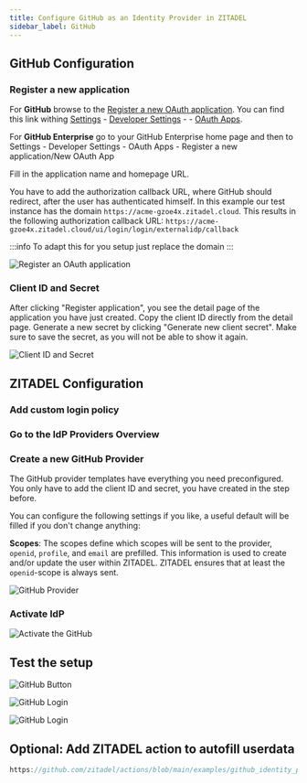 ```yaml
---
title: Configure GitHub as an Identity Provider in ZITADEL
sidebar_label: GitHub
---
```



<Intro provider="GitHub"/>

## GitHub Configuration

### Register a new application

For **GitHub** browse to the [Register a new OAuth application](https://github.com/settings/applications/new). You can find this link withing [Settings](https://github.com/settings/profile) - [Developer Settings](https://github.com/settings/apps) - - [OAuth Apps](https://github.com/settings/developers).

For **GitHub Enterprise** go to your GitHub Enterprise home page and then to Settings - Developer Settings - OAuth Apps - Register a new application/New OAuth App

Fill in the application name and homepage URL.

You have to add the authorization callback URL, where GitHub should redirect, after the user has authenticated himself.
In this example our test instance has the domain `https://acme-gzoe4x.zitadel.cloud`.
This results in the following authorization callback URL:
 `https://acme-gzoe4x.zitadel.cloud/ui/login/login/externalidp/callback`

:::info
To adapt this for you setup just replace the domain
:::

![Register an OAuth application](/img/guides/github_oauth_app_registration.png)

### Client ID and Secret

After clicking "Register application", you see the detail page of the application you have just created.
Copy the client ID directly from the detail page.
Generate a new secret by clicking "Generate new client secret".
Make sure to save the secret, as you will not be able to show it again.

![Client ID and Secret](/img/guides/github_oauth_client_id_secret.png)

## ZITADEL Configuration

### Add custom login policy

<CustomLoginPolicy/>

### Go to the IdP Providers Overview

<IDPsOverview templates="GitHub or GitHub Enterprise"/>

### Create a new GitHub Provider

The GitHub provider templates have everything you need preconfigured. You only have to add the client ID and secret, you have created in the step before.

You can configure the following settings if you like, a useful default will be filled if you don't change anything:

**Scopes**: The scopes define which scopes will be sent to the provider, `openid`, `profile`, and `email` are prefilled.
This information is used to create and/or update the user within ZITADEL. ZITADEL ensures that at least the `openid`-scope is always sent.

<GeneralConfigDescription provider_account="GitHub account" />

![GitHub Provider](/img/guides/zitadel_github_create_provider.png)

### Activate IdP

<Activate/>

![Activate the GitHub](/img/guides/zitadel_activate_github.png)

## Test the setup

<TestSetup loginscreen="your GitHub login"/>

![GitHub Button](/img/guides/zitadel_login_github.png)

![GitHub Login](/img/guides/github_login.png)

<UnlinkedOAuth provider="GitHub"/>

![GitHub Login](/img/guides/zitadel_login_external_not_found_registration.png)

## Optional: Add ZITADEL action to autofill userdata

<PrefillAction fields="firstname and lastname" provider="GitHub"/>

```js reference
https://github.com/zitadel/actions/blob/main/examples/github_identity_provider.js
```
